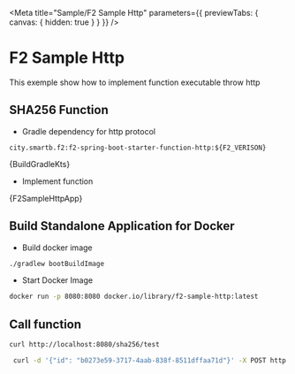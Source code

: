 

<Meta title="Sample/F2 Sample Http" parameters={{ previewTabs: { canvas: { hidden: true } } }} />

# F2 Sample Http

This exemple show how to implement function executable throw http

## SHA256 Function

 * Gradle dependency for http protocol
```
city.smartb.f2:f2-spring-boot-starter-function-http:${F2_VERISON}
```

<SyntaxHighlighter  language="kotlin" style={materialLight}>
    {BuildGradleKts}
</SyntaxHighlighter>

 * Implement function

<SyntaxHighlighter  language="kotlin" style={materialLight}>
    {F2SampleHttpApp}
</SyntaxHighlighter>

## Build Standalone Application for Docker

 * Build docker image
```bash
./gradlew bootBuildImage
```

 * Start Docker Image
```bash
docker run -p 8080:8080 docker.io/library/f2-sample-http:latest
```

## Call function

```bash
curl http://localhost:8080/sha256/test

 curl -d '{"id": "b0273e59-3717-4aab-838f-8511dffaa71d"}' -X POST http://localhost:8080/sha256 -H "Content-Type: application/json"
```

